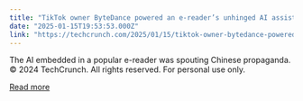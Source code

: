 ```yaml
---
title: "TikTok owner ByteDance powered an e-reader’s unhinged AI assistant"
date: "2025-01-15T19:53:53.000Z"
link: "https://techcrunch.com/2025/01/15/tiktok-owner-bytedance-powered-an-e-readers-unhinged-ai-assistant/"
---
```


The AI embedded in a popular e-reader was spouting Chinese propaganda. 
© 2024 TechCrunch. All rights reserved. For personal use only.


[Read more](https://techcrunch.com/2025/01/15/tiktok-owner-bytedance-powered-an-e-readers-unhinged-ai-assistant/)
